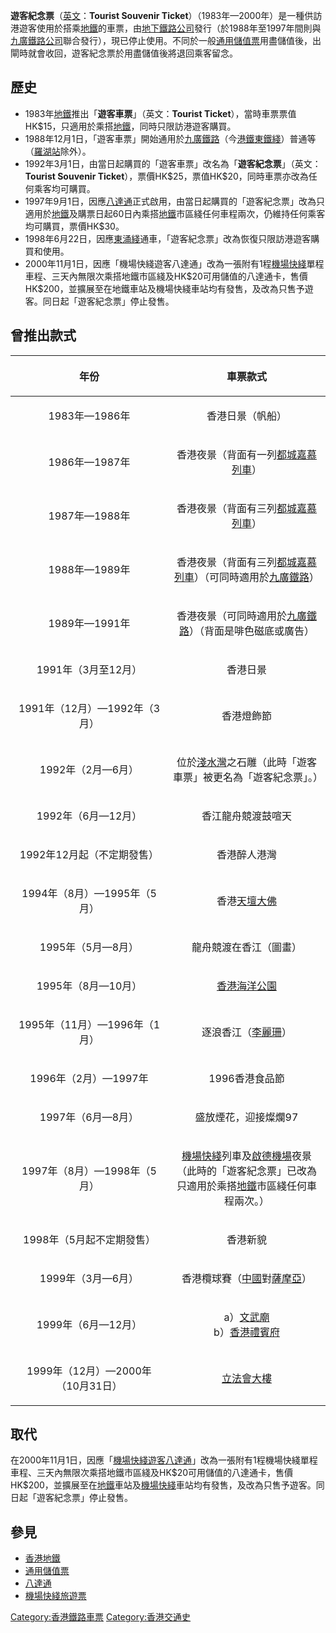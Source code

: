 {{Otheruses|subject=[[香港地鐵|地鐵]]及[[九廣鐵路|九廣鐵路]]早期的遊客車票|other=[[港鐵|港鐵]]現行通用之遊客車票|遊客全日通}}

'''遊客紀念票'''（[[英文|英文]]：'''Tourist Souvenir Ticket'''）（1983年—2000年）是一種供訪港遊客使用於搭乘[[香港地鐵|地鐵]]的車票，由[[地鐵有限公司|地下鐵路公司]]發行（於1988年至1997年間則與[[九廣鐵路公司|九廣鐵路公司]]聯合發行），現已停止使用。不同於一般[[通用儲值票|通用儲值票]]用盡儲值後，出閘時就會收回，遊客紀念票於用盡儲值後將退回乘客留念。

==歷史==
*1983年[[香港地鐵|地鐵]]推出「'''遊客車票'''」（英文：'''Tourist Ticket'''），當時車票票值HK$15，只適用於乘搭[[香港地鐵|地鐵]]，同時只限訪港遊客購買。
*1988年12月1日，「遊客車票」開始通用於[[九廣鐵路|九廣鐵路]]（今[[港鐵|港鐵]][[東鐵綫|東鐵綫]]）普通等（[[羅湖站_(香港)|羅湖站]]除外）。
*1992年3月1日，由當日起購買的「遊客車票」改名為「'''遊客紀念票'''」（英文：'''Tourist Souvenir Ticket'''），票價HK$25，票值HK$20，同時車票亦改為任何乘客均可購買。
*1997年9月1日，因應[[八達通|八達通]]正式啟用，由當日起購買的「遊客紀念票」改為只適用於[[香港地鐵|地鐵]]及購票日起60日內乘搭[[香港地鐵|地鐵]]市區綫任何車程兩次，仍維持任何乘客均可購買，票價HK$30。
*1998年6月22日，因應[[東涌綫|東涌綫]]通車，「遊客紀念票」改為恢復只限訪港遊客購買和使用。
*2000年11月1日，因應「機場快綫遊客八達通」改為一張附有1程[[機場快綫_(港鐵)|機場快綫]]單程車程、三天內無限次乘搭地鐵市區綫及HK$20可用儲值的八達通卡，售價HK$200，並擴展至在地鐵車站及機場快綫車站均有發售，及改為只售予遊客。同日起「遊客紀念票」停止發售。

==曾推出款式==
{| align=center width=500 border=1
! align=center width=50% | 年份
! align=center width=50% | 車票款式
|-
| align=center |1983年—1986年
| align=center |香港日景（帆船）
|-
| align=center |1986年—1987年
| align=center |香港夜景（背面有一列[[港鐵都城嘉慕電動列車_(直流電)|都城嘉慕列車]]）
|-
| align=center |1987年—1988年
| align=center |香港夜景（背面有三列[[港鐵都城嘉慕電動列車_(直流電)|都城嘉慕列車]]）
|-
| align=center |1988年—1989年
| align=center |香港夜景（背面有三列[[港鐵都城嘉慕電動列車_(直流電)|都城嘉慕列車]]）（可同時適用於[[九廣鐵路|九廣鐵路]]）
|-
| align=center |1989年—1991年
| align=center |香港夜景（可同時適用於[[九廣鐵路|九廣鐵路]]）（背面是啡色磁底或廣告）
|-
| align=center |1991年（3月至12月）
| align=center |香港日景
|-
| align=center |1991年（12月）—1992年（3月）
| align=center |香港燈飾節
|-
| align=center |1992年（2月—6月）
| align=center |位於[[淺水灣|淺水灣]]之石雕（此時「遊客車票」被更名為「遊客紀念票」。）
|-
| align=center |1992年（6月—12月）
| align=center |香江龍舟競渡鼓喧天
|-
| align=center |1992年12月起（不定期發售）
| align=center |香港醉人港灣
|-
| align=center |1994年（8月）—1995年（5月）
| align=center |香港[[天壇大佛|天壇大佛]]
|-
| align=center |1995年（5月—8月）
| align=center |龍舟競渡在香江（圖畫）
|-
| align=center |1995年（8月—10月）
| align=center |[[香港海洋公園|香港海洋公園]]
|-
| align=center |1995年（11月）—1996年（1月）
| align=center |逐浪香江（[[李麗珊|李麗珊]]）
|-
| align=center |1996年（2月）—1997年
| align=center |1996香港食品節
|-
| align=center |1997年（6月—8月）
| align=center |盛放煙花，迎接燦爛97
|-
| align=center |1997年（8月）—1998年（5月）
| align=center |[[機場快綫_(港鐵)|機場快綫]]列車及[[啟德機場|啟德機場]]夜景（此時的「遊客紀念票」已改為只適用於乘搭[[香港地鐵|地鐵]]市區綫任何車程兩次。）
|-
| align=center |1998年（5月起不定期發售）
| align=center |香港新貌
|-
| align=center |1999年（3月—6月）
| align=center |香港欖球賽（[[中國|中國]]對[[薩摩亞|薩摩亞]]）
|-
| align=center |1999年（6月—12月）
| align=center |a）[[文武廟|文武廟]]<br /> b）[[香港禮賓府|香港禮賓府]]
|-
| align=center |1999年（12月）—2000年（10月31日）
| align=center |[[立法會大樓|立法會大樓]]
|}

==取代==
在2000年11月1日，因應「[[機場快綫旅遊票|機場快綫遊客八達通]]」改為一張附有1程機場快綫單程車程、三天內無限次乘搭地鐵市區綫及HK$20可用儲值的八達通卡，售價HK$200，並擴展至在[[香港地鐵|地鐵]]車站及[[機場快綫_(港鐵)|機場快綫]]車站均有發售，及改為只售予遊客。同日起「遊客紀念票」停止發售。

==參見==
*[[香港地鐵|香港地鐵]]
*[[通用儲值票|通用儲值票]]
*[[八達通|八達通]]
*[[機場快綫旅遊票|機場快綫旅遊票]]

{{香港鐵路車票}}

[[Category:香港鐵路車票|Category:香港鐵路車票]]
[[Category:香港交通史|Category:香港交通史]]